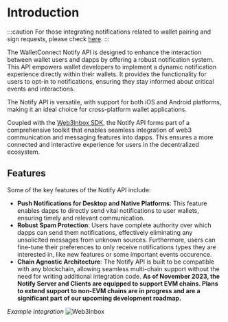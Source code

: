 # Introduction

:::caution
For those integrating notifications related to wallet pairing and sign requests, please check [here](../push-notifications.mdx).
:::

The WalletConnect Notify API is designed to enhance the interaction between wallet users and dapps by offering a robust notification system. This API empowers wallet developers to implement a dynamic notification experience directly within their wallets. It provides the functionality for users to opt-in to notifications, ensuring they stay informed about critical events and interactions.

The Notify API is versatile, with support for both iOS and Android platforms, making it an ideal choice for cross-platform wallet applications.

Coupled with the [Web3Inbox SDK](../../web3inbox/about.mdx), the Notify API forms part of a comprehensive toolkit that enables seamless integration of web3 communication and messaging features into dapps. This ensures a more connected and interactive experience for users in the decentralized ecosystem.

## Features

Some of the key features of the Notify API include:

- **Push Notifications for Desktop and Native Platforms**: This feature enables dapps to directly send vital notifications to user wallets, ensuring timely and relevant communication.
- **Robust Spam Protection**: Users have complete authority over which dapps can send them notifications, effectively eliminating any unsolicited messages from unknown sources. Furthermore, users can fine-tune their preferences to only receive notifications types they are interested in, like new features or some important events occurence.
- **Chain Agnostic Architecture**: The Notify API is built to be compatible with any blockchain, allowing seamless multi-chain support without the need for writing additional integration code. **As of November 2023, the Notify Server and Clients are equipped to support EVM chains. Plans to extend support to non-EVM chains are in progress and are a significant part of our upcoming development roadmap.**

_Example integration_
![Web3Inbox](/img/web3wallet-notify-screenshots.jpg)
